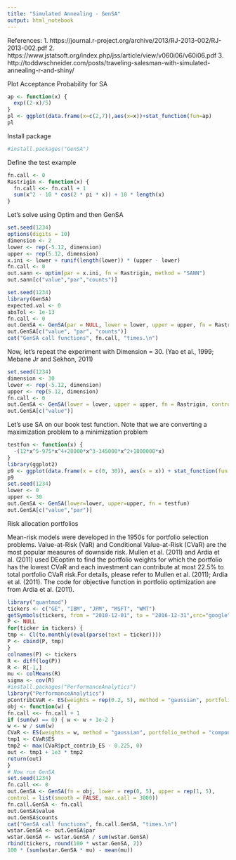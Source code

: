 ```yaml
---
title: "Simulated Annealing - GenSA"
output: html_notebook
---
```

References: 
1. https://journal.r-project.org/archive/2013/RJ-2013-002/RJ-2013-002.pdf
2. https://www.jstatsoft.org/index.php/jss/article/view/v060i06/v60i06.pdf
3. http://toddwschneider.com/posts/traveling-salesman-with-simulated-annealing-r-and-shiny/

Plot Acceptance Probability for SA
```r
ap <- function(x) {
  exp((2-x)/5)
}
pl <- ggplot(data.frame(x=c(2,7)),aes(x=x))+stat_function(fun=ap)
pl
```

Install package 
```r
#install.packages("GenSA")
```
Define the test example
```r
fn.call <- 0
Rastrigin <- function(x) {
  fn.call <<- fn.call + 1
  sum(x^2 - 10 * cos(2 * pi * x)) + 10 * length(x)
}
```

Let's solve using Optim and then GenSA
```r
set.seed(1234)
options(digits = 10)
dimension <- 2
lower <- rep(-5.12, dimension)
upper <- rep(5.12, dimension)
x.ini <- lower + runif(length(lower)) * (upper - lower)
fn.call <- 0
out.sann <- optim(par = x.ini, fn = Rastrigin, method = "SANN")
out.sann[c("value","par","counts")]
```
```r
set.seed(1234)
library(GenSA)
expected.val <- 0
absTol <- 1e-13
fn.call <- 0
out.GenSA <- GenSA(par = NULL, lower = lower, upper = upper, fn = Rastrigin, control = list(threshold.stop = expected.val + absTol))
out.GenSA[c("value", "par", "counts")]
cat("GenSA call functions", fn.call, "times.\n")
```
Now, let's repeat the experiment with Dimension = 30.  (Yao et al., 1999; Mebane Jr and Sekhon, 2011)
```r
set.seed(1234)
dimension <- 30
lower <- rep(-5.12, dimension)
upper <- rep(5.12, dimension)
fn.call <- 0
out.GenSA <- GenSA(lower = lower, upper = upper, fn = Rastrigin, control = list(max.time=5, verbose=TRUE))
out.GenSA[c("value")]
```
Let's use SA on our book test function. Note that we are converting a
maximization problem to a minimization problem

```r
testfun <- function(x) {
  -(12*x^5-975*x^4+28000*x^3-345000*x^2+1800000*x)
}
library(ggplot2)
p9 <- ggplot(data.frame(x = c(0, 30)), aes(x = x)) + stat_function(fun = testfun)
p9
set.seed(1234)
lower <- 0
upper <- 30
out.GenSA <- GenSA(lower=lower, upper=upper, fn = testfun)
out.GenSA[c("value","par")]

```
Risk allocation portfolios

Mean-risk models were developed in the 1950s for portfolio selection problems. Value-at-Risk (VaR) and Conditional Value-at-Risk (CVaR) are the most popular measures of downside risk. Mullen et al. (2011) and Ardia et al. (2011) used DEoptim to find the portfolio weights for which the portfolio has the lowest CVaR and each investment can contribute at most 22.5% to total portfolio CVaR risk.For details, please refer to Mullen et al. (2011); Ardia et al. (2011). The code for objective function in portfolio optimization are from Ardia et al. (2011).
```r
library("quantmod")
tickers <- c("GE", "IBM", "JPM", "MSFT", "WMT")
getSymbols(tickers, from = "2010-12-01", to = "2016-12-31",src="google")
P <- NULL
for(ticker in tickers) {
tmp <- Cl(to.monthly(eval(parse(text = ticker))))
P <- cbind(P, tmp)
}
colnames(P) <- tickers
R <- diff(log(P))
R <- R[-1,]
mu <- colMeans(R)
sigma <- cov(R)
#install.packages("PerformanceAnalytics")
library("PerformanceAnalytics")
pContribCVaR <- ES(weights = rep(0.2, 5), method = "gaussian", portfolio_method = "component", mu = mu, sigma = sigma)$pct_contrib_ES
obj <- function(w) {
fn.call <<- fn.call + 1
if (sum(w) == 0) { w <- w + 1e-2 }
w <- w / sum(w)
CVaR <- ES(weights = w, method = "gaussian", portfolio_method = "component",mu = mu, sigma = sigma)
tmp1 <- CVaR$ES
tmp2 <- max(CVaR$pct_contrib_ES - 0.225, 0)
out <- tmp1 + 1e3 * tmp2
return(out)
}
# Now run GenSA
set.seed(1234)
fn.call <<- 0
out.GenSA <- GenSA(fn = obj, lower = rep(0, 5), upper = rep(1, 5),
control = list(smooth = FALSE, max.call = 3000))
fn.call.GenSA <- fn.call
out.GenSA$value
out.GenSA$counts
cat("GenSA call functions", fn.call.GenSA, "times.\n")
wstar.GenSA <- out.GenSA$par
wstar.GenSA <- wstar.GenSA / sum(wstar.GenSA)
rbind(tickers, round(100 * wstar.GenSA, 2))
100 * (sum(wstar.GenSA * mu) - mean(mu))
```


